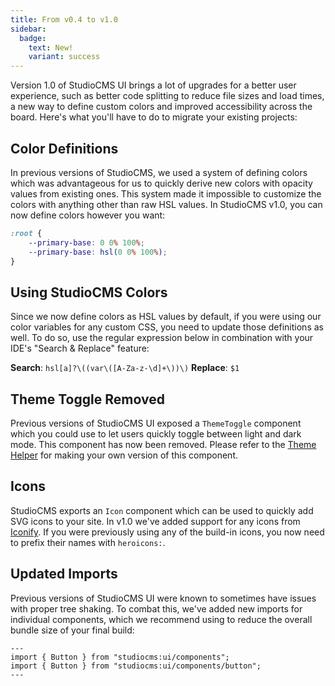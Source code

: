 ```yaml
---
title: From v0.4 to v1.0
sidebar:
  badge:
    text: New!
    variant: success
---
```

Version 1.0 of StudioCMS UI brings a lot of upgrades for a better user experience, such as better code splitting to reduce file sizes and load times, a new way to define custom colors and improved accessibility across the board. Here's what you'll have to do to migrate your existing projects:

## Color Definitions
In previous versions of StudioCMS, we used a system of defining colors which was advantageous for us to quickly derive new colors with opacity values from existing ones. This system made it impossible to customize the colors with anything other than raw HSL values. In StudioCMS v1.0, you can now define colors however you want:

```css del={2} ins={3} showLinenumbers title="custom.css"
:root {
	--primary-base: 0 0% 100%;
	--primary-base: hsl(0 0% 100%);
}
```

## Using StudioCMS Colors
Since we now define colors as HSL values by default, if you were using our color variables for any custom CSS, you need to update those definitions as well. To do so, use the regular expression below in combination with your IDE's "Search & Replace" feature:

**Search**: `hsl[a]?\((var\([A-Za-z-\d]+\))\)`
**Replace**: `$1`

## Theme Toggle Removed
Previous versions of StudioCMS UI exposed a `ThemeToggle` component which you could use to let users quickly toggle between light and dark mode. This component has now been removed. Please refer to the [Theme Helper](https://ui.studiocms.dev/docs/utilities/theme-helper/) for making your own version of this component.

## Icons
StudioCMS exports an `Icon` component which can be used to quickly add SVG icons to your site. In v1.0 we've added support for any icons from [Iconify](https://iconify.design/). If you were previously using any of the build-in icons, you now need to prefix their names with `heroicons:`.

## Updated Imports
Previous versions of StudioCMS UI were known to sometimes have issues with proper tree shaking. To combat this, we've added new imports for individual components, which we recommend using to reduce the overall bundle size of your final build:

```astro del={2} ins={3} showLinenumbers title="page.astro"
---
import { Button } from "studiocms:ui/components";
import { Button } from "studiocms:ui/components/button";
---
```

